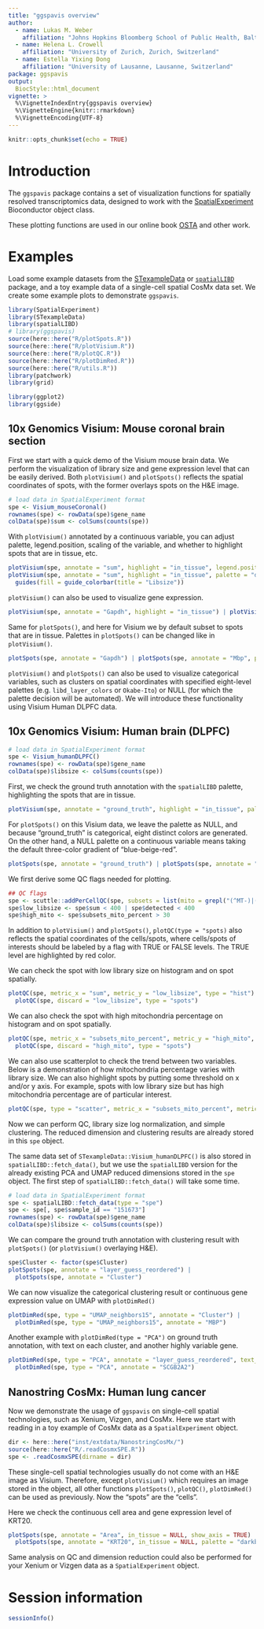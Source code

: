 ```yaml
---
title: "ggspavis overview"
author: 
  - name: Lukas M. Weber
    affiliation: "Johns Hopkins Bloomberg School of Public Health, Baltimore, USA"
  - name: Helena L. Crowell
    affiliation: "University of Zurich, Zurich, Switzerland"
  - name: Estella Yixing Dong
    affiliation: "University of Lausanne, Lausanne, Switzerland"
package: ggspavis
output: 
  BiocStyle::html_document
vignette: >
  %\VignetteIndexEntry{ggspavis overview}
  %\VignetteEngine{knitr::rmarkdown}
  %\VignetteEncoding{UTF-8}
---
```


```r
knitr::opts_chunk$set(echo = TRUE)
```

# Introduction

The `ggspavis` package contains a set of visualization functions for spatially resolved transcriptomics data, designed to work with the [SpatialExperiment](https://bioconductor.org/packages/SpatialExperiment) Bioconductor object class.

These plotting functions are used in our online book [OSTA](https://lmweber.org/OSTA-book/) and other work.

# Examples

Load some example datasets from the [STexampleData](https://bioconductor.org/packages/STexampleData) or [`spatialLIBD`](https://research.libd.org/spatialLIBD/) package, and a toy example data of a single-cell spatial CosMx data set. We create some example plots to demonstrate `ggspavis`.

```r
library(SpatialExperiment)
library(STexampleData)
library(spatialLIBD)
# library(ggspavis)
source(here::here("R/plotSpots.R"))
source(here::here("R/plotVisium.R"))
source(here::here("R/plotQC.R"))
source(here::here("R/plotDimRed.R"))
source(here::here("R/utils.R"))
library(patchwork)
library(grid)

library(ggplot2)
library(ggside)
```

## 10x Genomics Visium: Mouse coronal brain section

First we start with a quick demo of the Visium mouse brain data. We perform the visualization of library size and gene expression level that can be easily derived. Both `plotVisium()` and `plotSpots()` reflects the spatial coordinates of spots, with the former overlays spots on the H&E image.

```r
# load data in SpatialExperiment format
spe <- Visium_mouseCoronal()
rownames(spe) <- rowData(spe)$gene_name
colData(spe)$sum <- colSums(counts(spe))
```

With `plotVisium()` annotated by a continuous variable, you can adjust palette, legend.position, scaling of the variable, and whether to highlight spots that are in tissue, etc.

```r
plotVisium(spe, annotate = "sum", highlight = "in_tissue", legend.position = "left") |
plotVisium(spe, annotate = "sum", highlight = "in_tissue", palette = "darkred")+
  guides(fill = guide_colorbar(title = "Libsize"))
```

`plotVisium()` can also be used to visualize gene expression.

```r
plotVisium(spe, annotate = "Gapdh", highlight = "in_tissue") | plotVisium(spe, annotate = "Mbp", highlight = "in_tissue")
```

Same for `plotSpots()`, and here for Visium we by default subset to spots that are in tissue. Palettes in `plotSpots()` can be changed like in `plotVisium()`.

```r
plotSpots(spe, annotate = "Gapdh") | plotSpots(spe, annotate = "Mbp", palette = "viridis")
```

`plotVisium()` and `plotSpots()` can also be used to visualize categorical variables, such as clusters on spatial coordinates with specified eight-level palettes (e.g. `libd_layer_colors` or `Okabe-Ito`) or NULL (for which the palette decision will be automated). We will introduce these functionality using Visium Human DLPFC data.

## 10x Genomics Visium: Human brain (DLPFC)
```r
# load data in SpatialExperiment format
spe <- Visium_humanDLPFC()
rownames(spe) <- rowData(spe)$gene_name
colData(spe)$libsize <- colSums(counts(spe))
```

First, we check the ground truth annotation with the `spatialLIBD` palette, highlighting the spots that are in tissue.

```r
plotVisium(spe, annotate = "ground_truth", highlight = "in_tissue", palette = "libd_layer_colors")
```

For `plotSpots()` on this Visium data, we leave the palette as NULL, and because "ground_truth" is categorical, eight distinct colors are generated. On the other hand, a NULL palette on a continuous variable means taking the default three-color gradient of "blue-beige-red".

```r
plotSpots(spe, annotate = "ground_truth") | plotSpots(spe, annotate = "libsize") + ggtitle("Library size")
```

We first derive some QC flags needed for plotting.

```r
## QC flags
spe <- scuttle::addPerCellQC(spe, subsets = list(mito = grepl("(^MT-)|(^mt-)", rowData(spe)$gene_name)))
spe$low_libsize <- spe$sum < 400 | spe$detected < 400
spe$high_mito <- spe$subsets_mito_percent > 30
```

In addition to `plotVisium()` and `plotSpots()`, `plotQC(type = "spots)` also reflects the spatial coordinates of the cells/spots, where cells/spots of interests should be labeled by a flag with TRUE or FALSE levels. The TRUE level are highlighted by red color.

We can check the spot with low library size on histogram and on spot spatially.

```r
plotQC(spe, metric_x = "sum", metric_y = "low_libsize", type = "hist") | 
  plotQC(spe, discard = "low_libsize", type = "spots")
```

We can also check the spot with high mitochondria percentage on histogram and on spot spatially.

```r
plotQC(spe, metric_x = "subsets_mito_percent", metric_y = "high_mito", type = "hist") | 
  plotQC(spe, discard = "high_mito", type = "spots")
```

We can also use scatterplot to check the trend between two variables. Below is a demonstration of how mitochondria percentage varies with library size. We can also highlight spots by putting some threshold on x and/or y axis. For example, spots with low library size but has high mitochondria percentage are of particular interest.

```r
plotQC(spe, type = "scatter", metric_x = "subsets_mito_percent", metric_y = "sum", threshold_x = 30, threshold_y = 400)
```

Now we can perform QC, library size log normalization, and simple clustering. The reduced dimension and clustering results are already stored in this `spe` object.

The same data set of `STexampleData::Visium_humanDLPFC()` is also stored in `spatialLIBD::fetch_data()`, but we use the `spatialLIBD` version for the already existing PCA and UMAP reduced dimensions stored in the `spe` object. The first step of `spatialLIBD::fetch_data()` will take some time.

```r
# load data in SpatialExperiment format
spe <- spatialLIBD::fetch_data(type = "spe")
spe <- spe[, spe$sample_id == "151673"]
rownames(spe) <- rowData(spe)$gene_name
colData(spe)$libsize <- colSums(counts(spe))
```

We can compare the ground truth annotation with clustering result with `plotSpots()` (or `plotVisium()` overlaying H&E).

```r
spe$Cluster <- factor(spe$Cluster)
plotSpots(spe, annotate = "layer_guess_reordered") |
  plotSpots(spe, annotate = "Cluster")
```

We can now visualize the categorical clustering result or continuous gene expression value on UMAP with `plotDimRed()`

```r
plotDimRed(spe, type = "UMAP_neighbors15", annotate = "Cluster") | 
  plotDimRed(spe, type = "UMAP_neighbors15", annotate = "MBP")
```

Another example with `plotDimRed(type = "PCA")` on ground truth annotation, with text on each cluster, and another highly variable gene.

```r
plotDimRed(spe, type = "PCA", annotate = "layer_guess_reordered", text_by = "layer_guess_reordered_short") | 
  plotDimRed(spe, type = "PCA", annotate = "SCGB2A2")
```

## Nanostring CosMx: Human lung cancer

Now we demonstrate the usage of `ggspavis` on single-cell spatial technologies, such as Xenium, Vizgen, and CosMx. Here we start with reading in a toy example of CosMx data as a `SpatialExperiment` object.

```r
dir <- here::here("inst/extdata/NanostringCosMx/")
source(here::here("R/.readCosmxSPE.R"))
spe <- .readCosmxSPE(dirname = dir)
```

These single-cell spatial technologies usually do not come with an H&E image as Visium. Therefore, except `plotVisium()` which requires an image stored in the object, all other functions `plotSpots()`, `plotQC()`, `plotDimRed()` can be used as previously. Now the "spots" are the "cells".

Here we check the continuous cell area and gene expression level of KRT20.

```r
plotSpots(spe, annotate = "Area", in_tissue = NULL, show_axis = TRUE) | 
  plotSpots(spe, annotate = "KRT20", in_tissue = NULL, palette = "darkblue")
```

Same analysis on QC and dimension reduction could also be performed for your Xenium or Vizgen data as a `SpatialExperiment` object.

# Session information

```r
sessionInfo()
```
